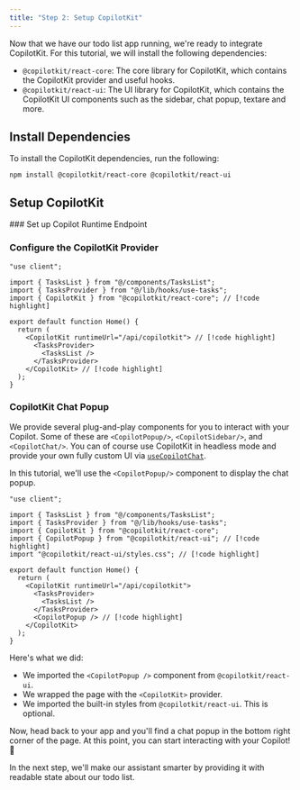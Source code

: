 ```yaml
---
title: "Step 2: Setup CopilotKit"
---
```


Now that we have our todo list app running, we're ready to integrate CopilotKit. For this tutorial, we will install the following dependencies:

- `@copilotkit/react-core`: The core library for CopilotKit, which contains the CopilotKit provider and useful hooks.
- `@copilotkit/react-ui`: The UI library for CopilotKit, which contains the CopilotKit UI components such as the sidebar, chat popup, textare and more.

## Install Dependencies

To install the CopilotKit dependencies, run the following:

```package-install
npm install @copilotkit/react-core @copilotkit/react-ui
```

## Setup CopilotKit

<Steps>
<Step>
### Set up Copilot Runtime Endpoint
<SelfHostingCopilotRuntimeCreateEndpoint components={props.components} />
</Step>
<Step>

### Configure the CopilotKit Provider
```tsx title="app/page.tsx" showLineNumbers
"use client";

import { TasksList } from "@/components/TasksList";
import { TasksProvider } from "@/lib/hooks/use-tasks";
import { CopilotKit } from "@copilotkit/react-core"; // [!code highlight]

export default function Home() {
  return (
    <CopilotKit runtimeUrl="/api/copilotkit"> // [!code highlight]
      <TasksProvider>
        <TasksList />
      </TasksProvider>
    </CopilotKit> // [!code highlight]
  );
}
```
</Step>
</Steps>

### CopilotKit Chat Popup

We provide several plug-and-play components for you to interact with your Copilot. Some of these are `<CopilotPopup/>`, `<CopilotSidebar/>`, and `<CopilotChat/>`. You can of course use CopilotKit in headless mode and provide your own fully custom UI via [`useCopilotChat`](/reference/hooks/useCopilotChat).

In this tutorial, we'll use the `<CopilotPopup/>` component to display the chat popup.

```tsx title="app/page.tsx" showLineNumbers {6-7,15}
"use client";

import { TasksList } from "@/components/TasksList";
import { TasksProvider } from "@/lib/hooks/use-tasks";
import { CopilotKit } from "@copilotkit/react-core";
import { CopilotPopup } from "@copilotkit/react-ui"; // [!code highlight]
import "@copilotkit/react-ui/styles.css"; // [!code highlight]

export default function Home() {
  return (
    <CopilotKit runtimeUrl="/api/copilotkit">
      <TasksProvider>
        <TasksList />
      </TasksProvider>
      <CopilotPopup /> // [!code highlight]
    </CopilotKit>
  );
}
```

Here's what we did:

- We imported the `<CopilotPopup />` component from `@copilotkit/react-ui`.
- We wrapped the page with the `<CopilotKit>` provider.
- We imported the built-in styles from `@copilotkit/react-ui`. This is optional.

Now, head back to your app and you'll find a chat popup in the bottom right corner of the page. At this point, you can start interacting with your Copilot! 🎉

In the next step, we'll make our assistant smarter by providing it with readable state about our todo list.
